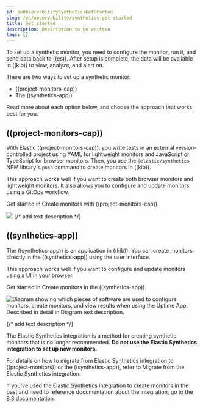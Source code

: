 ```yaml
---
id: enObservabilitySyntheticsGetStarted
slug: /en/observability/synthetics-get-started
title: Get started
description: Description to be written
tags: []
---
```


<div id="synthetics-get-started"></div>

To set up a synthetic monitor, you need to configure the monitor, run it, and send data back to ((es)).
After setup is complete, the data will be available in ((kib)) to view, analyze, and alert on.

<div id="uptime-set-up-choose"></div>

There are two ways to set up a synthetic monitor:

* ((project-monitors-cap))
* The ((synthetics-app))

Read more about each option below, and choose the approach that works best for you.

<div id="choose-projects"></div>

## ((project-monitors-cap))

With Elastic ((project-monitors-cap)), you write tests in an external version-controlled
project using YAML for lightweight monitors and JavaScript or TypeScript for browser monitors.
Then, you use the `@elastic/synthetics` NPM library's `push` command to create
monitors in ((kib)).

This approach works well if you want to create both browser monitors and lightweight
monitors. It also allows you to configure and update monitors using a GitOps workflow.

Get started in <DocLink id="enObservabilitySyntheticsGetStartedProject">Create monitors with ((project-monitors-cap))</DocLink>.

![](images/synthetics-get-started-projects.png)
{/* add text description */}

<div id="choose-ui"></div>

## ((synthetics-app))

The ((synthetics-app)) is an application in ((kib)).
You can create monitors directly in the ((synthetics-app)) using the user interface.

This approach works well if you want to configure and update monitors using a
UI in your browser.

Get started in <DocLink id="enObservabilitySyntheticsGetStartedUi">Create monitors in the ((synthetics-app))</DocLink>.

![Diagram showing which pieces of software are used to configure monitors, create monitors, and view results when using the Uptime App. Described in detail in Diagram text description.](images/synthetics-get-started-ui.png)

{/* add text description */}

<DocCallOut title="Note">

The Elastic Synthetics integration is a method for creating
synthetic monitors that is no longer recommended.
**Do not use the Elastic Synthetics integration to set up new monitors.**

For details on how to migrate from Elastic Synthetics integration to
((project-monitors)) or the ((synthetics-app)), refer to <DocLink id="enObservabilitySyntheticsMigrateFromIntegration">Migrate from the Elastic Synthetics integration</DocLink>.

If you've used the Elastic Synthetics integration to create monitors in the past
and need to reference documentation about the integration, go to the
[8.3 documentation](https://www.elastic.co/guide/en/observability/8.3/uptime-set-up.html#uptime-set-up-choose-agent).

</DocCallOut>
